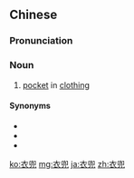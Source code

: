 ==Chinese==
{{zh-forms|clothes<br>clothing}}

===Pronunciation===
{{zh-pron
|m=yīdōu
|c=ji1 dau1
|cat=n
}}

===Noun===
{{zh-noun}}

# [[pocket]] in [[clothing]]

====Synonyms====
* {{zh-l|兜兒}}
* {{zh-l|口袋}}
* {{zh-l|衣袋}}

[[ko:衣兜]]
[[mg:衣兜]]
[[ja:衣兜]]
[[zh:衣兜]]